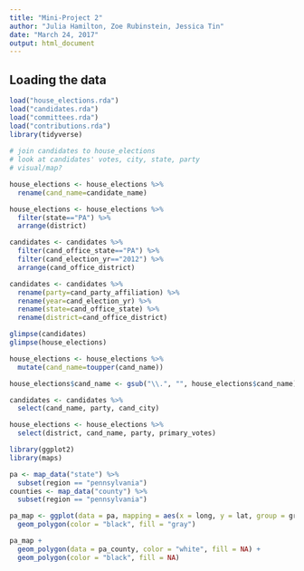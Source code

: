 ```yaml
---
title: "Mini-Project 2"
author: "Julia Hamilton, Zoe Rubinstein, Jessica Tin"
date: "March 24, 2017"
output: html_document
---
```



## Loading the data

```r
load("house_elections.rda")
load("candidates.rda")
load("committees.rda")
load("contributions.rda")
library(tidyverse)
 
# join candidates to house_elections
# look at candidates' votes, city, state, party
# visual/map?

house_elections <- house_elections %>%
  rename(cand_name=candidate_name) 

house_elections <- house_elections %>%
  filter(state=="PA") %>%
  arrange(district)

candidates <- candidates %>%
  filter(cand_office_state=="PA") %>%
  filter(cand_election_yr=="2012") %>%
  arrange(cand_office_district)

candidates <- candidates %>%
  rename(party=cand_party_affiliation) %>%
  rename(year=cand_election_yr) %>%
  rename(state=cand_office_state) %>%
  rename(district=cand_office_district)

glimpse(candidates)
glimpse(house_elections)

house_elections <- house_elections %>%
  mutate(cand_name=toupper(cand_name))

house_elections$cand_name <- gsub("\\.", "", house_elections$cand_name)
```

```r
candidates <- candidates %>%
  select(cand_name, party, cand_city)

house_elections <- house_elections %>%
  select(district, cand_name, party, primary_votes)
```

```r
library(ggplot2)
library(maps)

pa <- map_data("state") %>%
  subset(region == "pennsylvania")
counties <- map_data("county") %>%
  subset(region == "pennsylvania")

pa_map <- ggplot(data = pa, mapping = aes(x = long, y = lat, group = group)) +
  geom_polygon(color = "black", fill = "gray")

pa_map +
  geom_polygon(data = pa_county, color = "white", fill = NA) +
  geom_polygon(color = "black", fill = NA)
```




